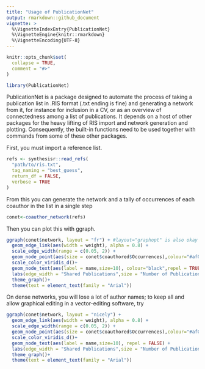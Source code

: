 ```yaml
---
title: "Usage of PublicationNet"
output: rmarkdown::github_document
vignette: >
  %\VignetteIndexEntry{PublicationNet}
  %\VignetteEngine{knitr::rmarkdown}
  %\VignetteEncoding{UTF-8}
---
```


```r
knitr::opts_chunk$set(
  collapse = TRUE,
  comment = "#>"
)
```

```r
library(PublicationNet)
```

PublicationNet is a package designed to automate the process of taking a publication list in .RIS format (.txt ending is fine) and generating a network from it, for instance for inclusion in a CV, or as an overview of connectedness among a list of publications. It depends on a host of other packages for the heavy lifting of RIS import and network generation and plotting. Consequently, the built-in functions need to be used together with commands from some of these other packages.

First, you must import a reference list.

```r
refs <- synthesisr::read_refs(
  "path/to/ris.txt",
  tag_naming = "best_guess",
  return_df = FALSE,
  verbose = TRUE
)
```

From this you can generate the network and a tally of occurrences of each coauthor in the list in a single step

```r
conet<-coauthor_network(refs)
```

Then you can plot this with ggraph.

```r
ggraph(conet$network, layout = "fr") + #layout="graphopt" is also okay 
  geom_edge_link(aes(width = weight), alpha = 0.8) + 
  scale_edge_width(range = c(0.05, 2)) +
  geom_node_point(aes(size = conet$coauthored$Occurrences),colour="#af0c28") + 
  scale_color_viridis_d()+
  geom_node_text(aes(label = name,size=10), colour="black",repel = TRUE) +
  labs(edge_width = "Shared Publications",size = "Number of Publications Coauthored") +
  theme_graph()+  
  theme(text = element_text(family = "Arial"))
```

On dense networks, you will lose a lot of author names; to keep all and allow graphical editing in a vector-editing software, try

```r
ggraph(conet$network, layout = "nicely") + 
  geom_edge_link(aes(width = weight), alpha = 0.8) + 
  scale_edge_width(range = c(0.05, 2)) +
  geom_node_point(aes(size = conet$coauthored$Occurrences),colour="#af0c28") +
  scale_color_viridis_d()+
  geom_node_text(aes(label = name,size=10), repel = FALSE) +
  labs(edge_width = "Shared Publications",size = "Number of Publications Coauthored") +
  theme_graph()+
  theme(text = element_text(family = "Arial"))
```
